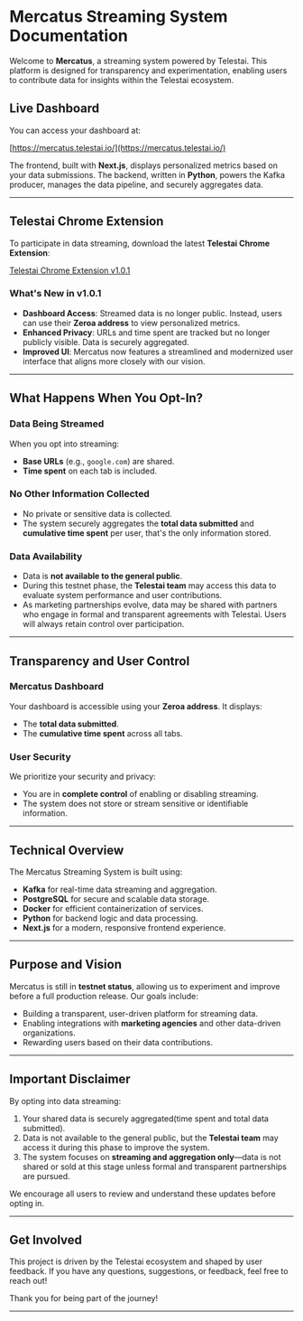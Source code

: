 # Mercatus Streaming System Documentation

Welcome to **Mercatus**, a streaming system powered by Telestai. This platform is designed for transparency and experimentation, enabling users to contribute data for insights within the Telestai ecosystem.

## Live Dashboard

You can access your dashboard at:

[https://mercatus.telestai.io/](https://mercatus.telestai.io/)

The frontend, built with **Next.js**, displays personalized metrics based on your data submissions. The backend, written in **Python**, powers the Kafka producer, manages the data pipeline, and securely aggregates data.

---

## Telestai Chrome Extension

To participate in data streaming, download the latest **Telestai Chrome Extension**:

[Telestai Chrome Extension v1.0.1](https://github.com/Telestai-Project/telestai-chrome-extension/releases/tag/mercatus-1.0.1)

### What's New in v1.0.1
- **Dashboard Access**: Streamed data is no longer public. Instead, users can use their **Zeroa address** to view personalized metrics.
- **Enhanced Privacy**: URLs and time spent are tracked but no longer publicly visible. Data is securely aggregated.
- **Improved UI**: Mercatus now features a streamlined and modernized user interface that aligns more closely with our vision.

---

## What Happens When You Opt-In?

### Data Being Streamed
When you opt into streaming:
- **Base URLs** (e.g., `google.com`) are shared.
- **Time spent** on each tab is included.

### No Other Information Collected
- No private or sensitive data is collected.
- The system securely aggregates the **total data submitted** and **cumulative time spent** per user, that's the only information stored.

### Data Availability
- Data is **not available to the general public**. 
- During this testnet phase, the **Telestai team** may access this data to evaluate system performance and user contributions.
- As marketing partnerships evolve, data may be shared with partners who engage in formal and transparent agreements with Telestai. Users will always retain control over participation.

---

## Transparency and User Control

### Mercatus Dashboard
Your dashboard is accessible using your **Zeroa address**. It displays:
- The **total data submitted**.
- The **cumulative time spent** across all tabs.

### User Security
We prioritize your security and privacy:
- You are in **complete control** of enabling or disabling streaming.
- The system does not store or stream sensitive or identifiable information.

---

## Technical Overview

The Mercatus Streaming System is built using:
- **Kafka** for real-time data streaming and aggregation.
- **PostgreSQL** for secure and scalable data storage.
- **Docker** for efficient containerization of services.
- **Python** for backend logic and data processing.
- **Next.js** for a modern, responsive frontend experience.

---

## Purpose and Vision

Mercatus is still in **testnet status**, allowing us to experiment and improve before a full production release. Our goals include:
- Building a transparent, user-driven platform for streaming data.
- Enabling integrations with **marketing agencies** and other data-driven organizations.
- Rewarding users based on their data contributions.

---

## Important Disclaimer

By opting into data streaming:
1. Your shared data is securely aggregated(time spent and total data submitted).
2. Data is not available to the general public, but the **Telestai team** may access it during this phase to improve the system.
3. The system focuses on **streaming and aggregation only**—data is not shared or sold at this stage unless formal and transparent partnerships are pursued.

We encourage all users to review and understand these updates before opting in.

---

## Get Involved

This project is driven by the Telestai ecosystem and shaped by user feedback. If you have any questions, suggestions, or feedback, feel free to reach out!

Thank you for being part of the journey!

--- 
